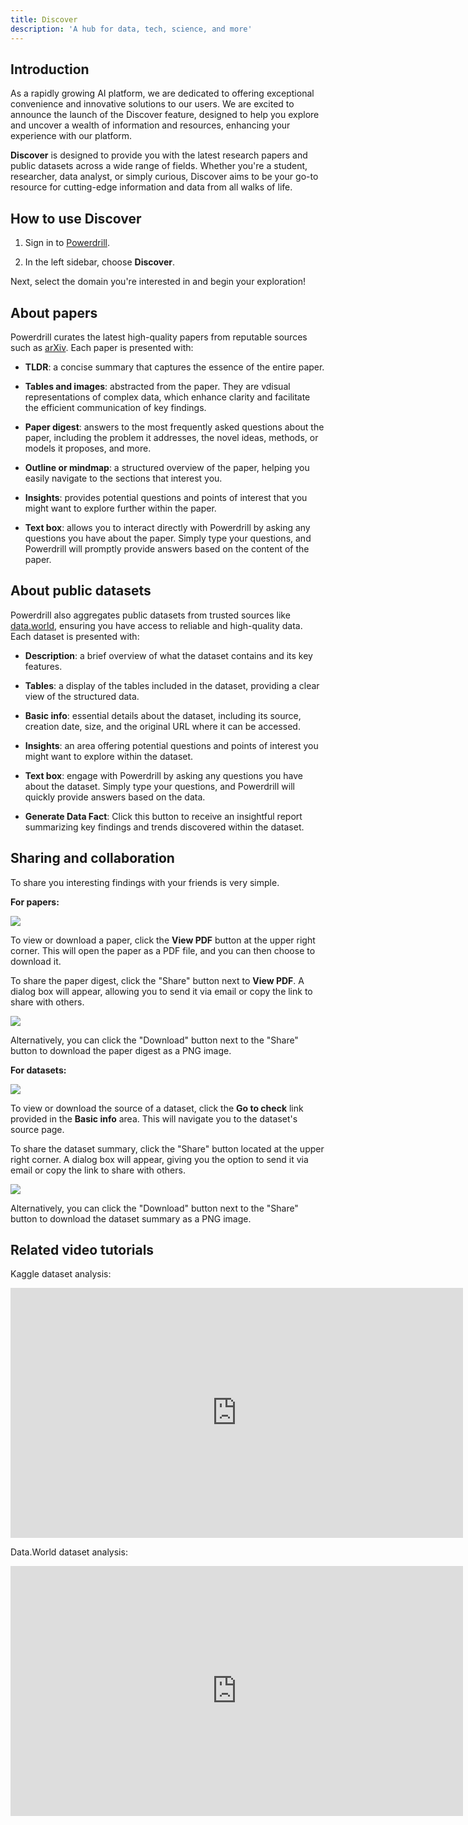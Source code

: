 ```yaml
---
title: Discover
description: 'A hub for data, tech, science, and more'
---
```


## Introduction

As a rapidly growing AI platform, we are dedicated to offering exceptional convenience and innovative solutions to our users. We are excited to announce the launch of the Discover feature, designed to help you explore and uncover a wealth of information and resources, enhancing your experience with our platform.

**Discover** is designed to provide you with the latest research papers and public datasets across a wide range of fields. Whether you're a student, researcher, data analyst, or simply curious, Discover aims to be your go-to resource for cutting-edge information and data from all walks of life. 

## How to use Discover

1. Sign in to [Powerdrill](https://powerdrill.ai/).

2. In the left sidebar, choose **Discover**.

Next, select the domain you're interested in and begin your exploration!


## About papers

Powerdrill curates the latest high-quality papers from reputable sources such as [arXiv](https://aarxiv.org/). Each paper is presented with:

- **TLDR**: a concise summary that captures the essence of the entire paper.

- **Tables and images**: abstracted from the paper. They are vdisual representations of complex data, which enhance clarity and facilitate the efficient communication of key findings.

- **Paper digest**: answers to the most frequently asked questions about the paper, including the problem it addresses, the novel ideas, methods, or models it proposes, and more.

- **Outline or mindmap**: a structured overview of the paper, helping you easily navigate to the sections that interest you.

- **Insights**: provides potential questions and points of interest that you might want to explore further within the paper.

- **Text box**: allows you to interact directly with Powerdrill by asking any questions you have about the paper. Simply type your questions, and Powerdrill will promptly provide answers based on the content of the paper.


## About public datasets

Powerdrill also aggregates public datasets from trusted sources like [data.world](https://data.world/), ensuring you have access to reliable and high-quality data. Each dataset is presented with:

- **Description**: a brief overview of what the dataset contains and its key features.

- **Tables**: a display of the tables included in the dataset, providing a clear view of the structured data.

- **Basic info**: essential details about the dataset, including its source, creation date, size, and the original URL where it can be accessed.

- **Insights**: an area offering potential questions and points of interest you might want to explore within the dataset.

- **Text box**: engage with Powerdrill by asking any questions you have about the dataset. Simply type your questions, and Powerdrill will quickly provide answers based on the data.

- **Generate Data Fact**: Click this button to receive an insightful report summarizing key findings and trends discovered within the dataset.




## Sharing and collaboration

To share you interesting findings with your friends is very simple.

**For papers:**

<Frame>
  <img src="/images/share-button.png" style={{ borderRadius: '0.5rem' }} />
</Frame>


To view or download a paper, click the **View PDF** button at the upper right corner. This will open the paper as a PDF file, and you can then choose to download it.

To share the paper digest, click the "Share" button next to **View PDF**. A dialog box will appear, allowing you to send it via email or copy the link to share with others.

<Frame>
  <img src="/images/share.png" style={{ borderRadius: '0.5rem' }} />
</Frame>


Alternatively, you can click the "Download" button next to the "Share" button to download the paper digest as a PNG image.


**For datasets:**

<Frame>
  <img src="/images/share-button-dataset.png" style={{ borderRadius: '0.5rem' }} />
</Frame>


To view or download the source of a dataset, click the **Go to check** link provided in the **Basic info** area. This will navigate you to the dataset's source page.

To share the dataset summary, click the "Share" button located at the upper right corner. A dialog box will appear, giving you the option to send it via email or copy the link to share with others.

<Frame>
  <img src="/images/share-dataset.png" style={{ borderRadius: '0.5rem' }} />
</Frame>



Alternatively, you can click the "Download" button next to the "Share" button to download the dataset summary as a PNG image.



## Related video tutorials

Kaggle dataset analysis:

<iframe width="724" height="400" src="https://www.youtube.com/embed/FnB9KJ2_WM4" title="Dataset sharing - https://powerdrill.ai" frameborder="0" allow="accelerometer; autoplay; clipboard-write; encrypted-media; gyroscope; picture-in-picture; web-share" allowfullscreen></iframe>


Data.World dataset analysis:

<iframe width="724" height="400" src="https://www.youtube.com/embed/VzbMU_KYZhw" title="Dataset sharing - https://powerdrill.ai" frameborder="0" allow="accelerometer; autoplay; clipboard-write; encrypted-media; gyroscope; picture-in-picture; web-share" allowfullscreen></iframe>




<MySnippet beta="community" />